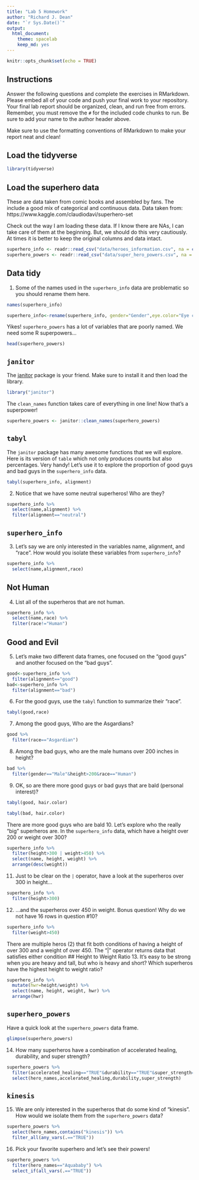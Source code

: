```yaml
---
title: "Lab 5 Homework"
author: "Richard J. Dean"
date: "`r Sys.Date()`"
output:
  html_document: 
    theme: spacelab
    keep_md: yes
---
```


```r
knitr::opts_chunk$set(echo = TRUE)
```

## Instructions
Answer the following questions and complete the exercises in RMarkdown. Please embed all of your code and push your final work to your repository. Your final lab report should be organized, clean, and run free from errors. Remember, you must remove the `#` for the included code chunks to run. Be sure to add your name to the author header above.  

Make sure to use the formatting conventions of RMarkdown to make your report neat and clean!  

## Load the tidyverse
```r
library(tidyverse)
```

## Load the superhero data
These are data taken from comic books and assembled by fans. The include a good mix of categorical and continuous data.  Data taken from: https://www.kaggle.com/claudiodavi/superhero-set  

Check out the way I am loading these data. If I know there are NAs, I can take care of them at the beginning. But, we should do this very cautiously. At times it is better to keep the original columns and data intact.  
```r
superhero_info <- readr::read_csv("data/heroes_information.csv", na = c("", "-99", "-"))
superhero_powers <- readr::read_csv("data/super_hero_powers.csv", na = c("", "-99", "-"))
```

## Data tidy
1. Some of the names used in the `superhero_info` data are problematic so you should rename them here.  
```r
names(superhero_info)
```
```r
superhero_info<-rename(superhero_info, gender="Gender",eye.color="Eye color", race="Race", hair.color="Hair color", height="Height", publisher="Publisher", skin.color="Skin color", alignment="Alignment", weight="Weight" )
```

Yikes! `superhero_powers` has a lot of variables that are poorly named. We need some R superpowers...
```r
head(superhero_powers)
```

## `janitor`
The [janitor](https://garthtarr.github.io/meatR/janitor.html) package is your friend. Make sure to install it and then load the library.  
```r
library("janitor")
```

The `clean_names` function takes care of everything in one line! Now that's a superpower!
```r
superhero_powers <- janitor::clean_names(superhero_powers)
```

## `tabyl`
The `janitor` package has many awesome functions that we will explore. Here is its version of `table` which not only produces counts but also percentages. Very handy! Let's use it to explore the proportion of good guys and bad guys in the `superhero_info` data.  
```r
tabyl(superhero_info, alignment)
```

2. Notice that we have some neutral superheros! Who are they?
```r
superhero_info %>% 
  select(name,alignment) %>% 
  filter(alignment=="neutral")
```

## `superhero_info`
3. Let's say we are only interested in the variables name, alignment, and "race". How would you isolate these variables from `superhero_info`?
```r
superhero_info %>% 
  select(name,alignment,race)
```

## Not Human
4. List all of the superheros that are not human.
```r
superhero_info %>% 
  select(name,race) %>% 
  filter(race!="Human")
```

## Good and Evil
5. Let's make two different data frames, one focused on the "good guys" and another focused on the "bad guys".
```r
good<-superhero_info %>% 
  filter(alignment=="good")
bad<-superhero_info %>% 
  filter(alignment=="bad")
```

6. For the good guys, use the `tabyl` function to summarize their "race".
```r
tabyl(good,race)
```

7. Among the good guys, Who are the Asgardians?
```r
good %>% 
  filter(race=="Asgardian")
```

8. Among the bad guys, who are the male humans over 200 inches in height?
```r
bad %>% 
  filter(gender=="Male"&height>200&race=="Human")
```

9. OK, so are there more good guys or bad guys that are bald (personal interest)?
```r
tabyl(good, hair.color)
```
```r
tabyl(bad, hair.color)
```
There are more good guys who are bald
10. Let's explore who the really "big" superheros are. In the `superhero_info` data, which have a height over 200 or weight over 300?
```r
superhero_info %>% 
  filter(height>300 | weight>450) %>% 
  select(name, height, weight) %>% 
  arrange(desc(weight))
```

11. Just to be clear on the `|` operator,  have a look at the superheros over 300 in height...
```r
superhero_info %>% 
  filter(height>300)
```

12. ...and the superheros over 450 in weight. Bonus question! Why do we not have 16 rows in question #10?
```r
superhero_info %>% 
  filter(weight>450)
```
There are multiple heros (2) that fit both conditions of having a height of over 300 and a weight of over 450. The "|" operator returns data that satisfies either condition
## Height to Weight Ratio
13. It's easy to be strong when you are heavy and tall, but who is heavy and short? Which superheros have the highest height to weight ratio?
```r
superhero_info %>% 
  mutate(hwr=height/weight) %>% 
  select(name, height, weight, hwr) %>% 
  arrange(hwr)
```

## `superhero_powers`
Have a quick look at the `superhero_powers` data frame.  
```r
glimpse(superhero_powers)
```

14. How many superheros have a combination of accelerated healing, durability, and super strength?
```r
superhero_powers %>% 
  filter(accelerated_healing=="TRUE"&durability=="TRUE"&super_strength=="TRUE") %>% 
  select(hero_names,accelerated_healing,durability,super_strength)
```

## `kinesis`
15. We are only interested in the superheros that do some kind of "kinesis". How would we isolate them from the `superhero_powers` data?
```r
superhero_powers %>% 
  select(hero_names,contains("kinesis")) %>% 
  filter_all(any_vars(.=="TRUE"))
```

16. Pick your favorite superhero and let's see their powers!
```r
superhero_powers %>% 
  filter(hero_names=="Aquababy") %>% 
  select_if(all_vars(.=="TRUE"))
```